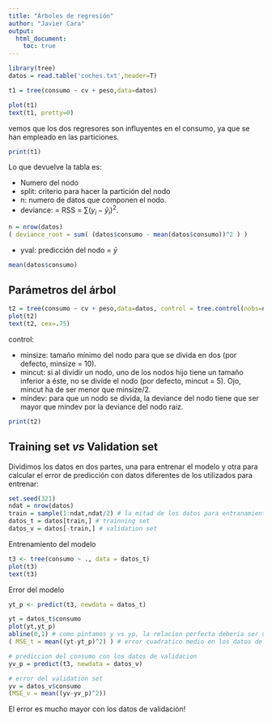 ```yaml
---
title: "Árboles de regresión"
author: "Javier Cara"
output: 
  html_document:
    toc: true 
---
```


```r
library(tree)
datos = read.table('coches.txt',header=T)
```

```r
t1 = tree(consumo ~ cv + peso,data=datos)
```

```r
plot(t1)
text(t1, pretty=0)
```

vemos que los dos regresores son influyentes en el consumo, ya que se han empleado en las particiones.

```r
print(t1)
```

Lo que devuelve la tabla es:

- Numero del nodo
- split: criterio para hacer la partición del nodo
- n: numero de datos que componen el nodo.
- deviance: = RSS = $\sum(y_i - \hat{y}_i)^2$.
```r
n = nrow(datos)
( deviance_root = sum( (datos$consumo - mean(datos$consumo))^2 ) )
```
- yval: predicción del nodo = $\bar{y}$
```r
mean(datos$consumo)
```


## Parámetros del árbol

```r
t2 = tree(consumo ~ cv + peso,data=datos, control = tree.control(nobs=nrow(datos),mincut = 20,minsize = 40,mindev = 0.005))
plot(t2)
text(t2, cex=.75)
```

control:

- minsize: tamaño mínimo del nodo para que se divida en dos (por defecto, minsize = 10).
- mincut: si al dividir un nodo, uno de los nodos hijo tiene un tamaño inferior a éste, no se divide el nodo (por defecto, mincut = 5). Ojo, mincut ha de ser menor que minsize/2.
- mindev: para que un nodo se divida, la deviance del nodo tiene que ser mayor que mindev por la deviance del nodo raiz.

```r
print(t2)
```

## Training set *vs* Validation set

Dividimos los datos en dos partes, una para entrenar el modelo y otra para calcular el error de predicción con datos diferentes de los utilizados para entrenar:

```r
set.seed(321)
ndat = nrow(datos)
train = sample(1:ndat,ndat/2) # la mitad de los datos para entranamiento
datos_t = datos[train,] # trainning set
datos_v = datos[-train,] # validation set
```

Entrenamiento del modelo

```r
t3 <- tree(consumo ~ ., data = datos_t)
plot(t3)
text(t3)
```

Error del modelo

```r
yt_p <- predict(t3, newdata = datos_t)
```


```r
yt = datos_t$consumo
plot(yt,yt_p)
abline(0,1) # como pintamos y vs yp, la relacion perfecta deberia ser una recta a 45º (m=1)
( MSE_t = mean((yt-yt_p)^2) ) # error cuadratico medio en los datos de training
```

```r
# prediccion del consumo con los datos de validacion
yv_p = predict(t3, newdata = datos_v)

# error del validation set
yv = datos_v$consumo
(MSE_v = mean((yv-yv_p)^2))
```

El error es mucho mayor con los datos de validación!
